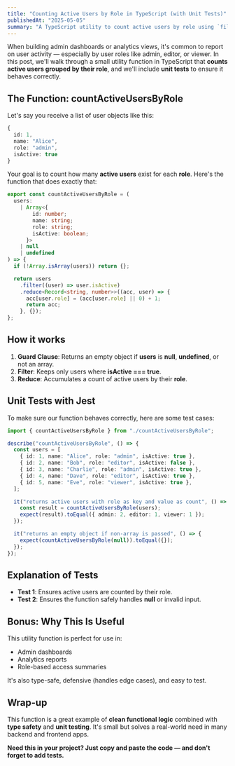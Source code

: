 ```yaml
---
title: "Counting Active Users by Role in TypeScript (with Unit Tests)"
publishedAt: "2025-05-05"
summary: "A TypeScript utility to count active users by role using `filter` and `reduce`, with Jest tests included. Perfect for dashboards and user analytics."
---
```


When building admin dashboards or analytics views, it's common to report on user activity — especially by user roles like admin, editor, or viewer. In this post, we'll walk through a small utility function in TypeScript that **counts active users grouped by their role**, and we'll include **unit tests** to ensure it behaves correctly.

## The Function: countActiveUsersByRole

Let's say you receive a list of user objects like this:

```ts
{
  id: 1,
  name: "Alice",
  role: "admin",
  isActive: true
}
```

Your goal is to count how many **active users** exist for each **role**. Here's the function that does exactly that:

```ts
export const countActiveUsersByRole = (
  users:
    | Array<{
        id: number;
        name: string;
        role: string;
        isActive: boolean;
      }>
    | null
    | undefined
) => {
  if (!Array.isArray(users)) return {};

  return users
    .filter((user) => user.isActive)
    .reduce<Record<string, number>>((acc, user) => {
      acc[user.role] = (acc[user.role] || 0) + 1;
      return acc;
    }, {});
};
```

## How it works

1. **Guard Clause**: Returns an empty object if **users** is **null**, **undefined**, or not an array.
2. **Filter**: Keeps only users where **isActive === true**.
3. **Reduce**: Accumulates a count of active users by their **role**.

## Unit Tests with Jest

To make sure our function behaves correctly, here are some test cases:

```ts
import { countActiveUsersByRole } from "./countActiveUsersByRole";

describe("countActiveUsersByRole", () => {
  const users = [
    { id: 1, name: "Alice", role: "admin", isActive: true },
    { id: 2, name: "Bob", role: "editor", isActive: false },
    { id: 3, name: "Charlie", role: "admin", isActive: true },
    { id: 4, name: "Dave", role: "editor", isActive: true },
    { id: 5, name: "Eve", role: "viewer", isActive: true },
  ];

  it("returns active users with role as key and value as count", () => {
    const result = countActiveUsersByRole(users);
    expect(result).toEqual({ admin: 2, editor: 1, viewer: 1 });
  });

  it("returns an empty object if non-array is passed", () => {
    expect(countActiveUsersByRole(null)).toEqual({});
  });
});
```

## Explanation of Tests

- **Test 1**: Ensures active users are counted by their role.
- **Test 2**: Ensures the function safely handles **null** or invalid input.

## Bonus: Why This Is Useful

This utility function is perfect for use in:

- Admin dashboards
- Analytics reports
- Role-based access summaries

It's also type-safe, defensive (handles edge cases), and easy to test.

## Wrap-up

This function is a great example of **clean functional logic** combined with **type safety** and **unit testing**. It's small but solves a real-world need in many backend and frontend apps.

**Need this in your project? Just copy and paste the code — and don't forget to
add tests.**

